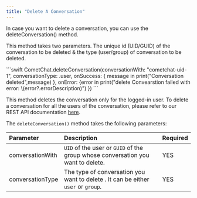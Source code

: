 ```yaml
---
title: "Delete A Conversation"
---
```




In case you want to delete a conversation, you can use the deleteConversation() method.

This method takes two parameters. The unique id (UID/GUID) of the conversation to be deleted & the type (user/group) of conversation to be deleted.

<Tabs>
<Tab title="Swift">
```swift
CometChat.deleteConversation(conversationWith: "cometchat-uid-1", conversationType: .user, onSuccess: { message in
  print("Conversation deleted",message)
}, onError: {error in
	print("delete Convearstion failed with error: \(error?.errorDescription)")
})
```

</Tab>

</Tabs>

This method deletes the conversation only for the logged-in user. To delete a conversation for all the users of the conversation, please refer to our REST API documentation [here](https://api-explorer.cometchat.com/reference/deletes-conversation).

The `deleteConversation()` method takes the following parameters:

| Parameter        | Description                                                                       | Required |
| :---------------- | :--------------------------------------------------------------------------------- | :-------- |
| conversationWith | `UID` of the user or `GUID` of the group whose conversation you want to delete.   | YES      |
| conversationType | The type of conversation you want to delete . It can be either `user` or `group`. | YES      |
